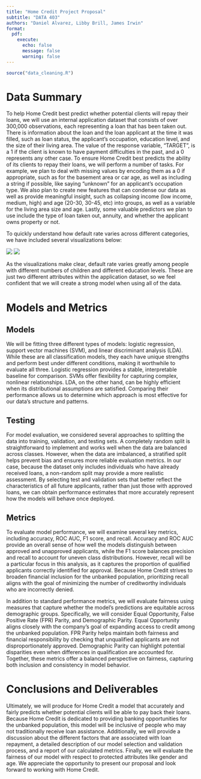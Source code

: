 ```yaml
---
title: "Home Credit Project Proposal"
subtitle: "DATA 403"
authors: "Daniel Alvarez, Libby Brill, James Irwin"
format:
  pdf:
    execute:
      echo: false
      message: false
      warning: false
---
```


```r
source("data_cleaning.R")
```

# Data Summary

To help Home Credit best predict whether potential clients will repay their loans,
we will use an internal application dataset that consists of over 300,000 observations, 
each representing a loan that has been taken out. There is information about the loan and the loan applicant at the time it was filled, such as loan status, the applicant’s occupation, education level, and the size of their living area. The value of the response variable, “TARGET”, is a 1 if the client is known to have payment difficulties in the past, and a 0 represents any other case. To ensure Home Credit best predicts the ability of its clients to repay their loans, we will perform a number of tasks. For example, we plan to deal with missing values by encoding them as a 0 if appropriate, such as for the basement area or car age, as well as including a string if possible, like saying “unknown” for an applicant’s occupation type. We also plan to create new features that can condense our data as well as provide meaningful insight, such as collapsing income (low income, medium, high) and age (20-30, 30-45, etc) into groups, as well as a variable for the living area size and age. Lastly, some valuable predictors we plan to use include the type of loan taken out, annuity, and whether the applicant owns property or not.

To quickly understand how default rate varies across different categories, we have 
included several visualizations below: 

![](images/default_children.png)
![](images/default_education.png)

As the visualizations make clear, default rate varies greatly among people
with different numbers of children and different education levels. These are just
two different attributes within the application dataset, so we feel confident that
we will create a strong model when using all of the data. 

# Models and Metrics

## Models

We will be fitting three different types of models: logistic regression, support vector machines (SVM), and linear discriminant analysis (LDA). While these are all classification models, they each have unique strengths and perform best under different conditions, making it worthwhile to evaluate all three. Logistic regression provides a stable, interpretable baseline for comparison. SVMs offer flexibility for capturing complex, nonlinear relationships. LDA, on the other hand, can be highly efficient when its distributional assumptions are satisfied. Comparing their performance allows us to determine which approach is most effective for our data’s structure and patterns.

## Testing

For model evaluation, we considered several approaches to splitting the data into training, validation, and testing sets. A completely random split is straightforward to implement and works well when the data are balanced across classes. However, when the data are imbalanced, a stratified split helps prevent bias and ensures more reliable evaluation metrics. In our case, because the dataset only includes individuals who have already received loans, a non-random split may provide a more realistic assessment. By selecting test and validation sets that better reflect the characteristics of all future applicants, rather than just those with approved loans, we can obtain performance estimates that more accurately represent how the models will behave once deployed.

## Metrics

To evaluate model performance, we will examine several key metrics, including accuracy, ROC AUC, F1 score, and recall. Accuracy and ROC AUC provide an overall sense of how well the models distinguish between approved and unapproved applicants, while the F1 score balances precision and recall to account for uneven class distributions. However, recall will be a particular focus in this analysis, as it captures the proportion of qualified applicants correctly identified for approval. Because Home Credit strives to broaden financial inclusion for the unbanked population, prioritizing recall aligns with the goal of minimizing the number of creditworthy individuals who are incorrectly denied.

In addition to standard performance metrics, we will evaluate fairness using measures that capture whether the model’s predictions are equitable across demographic groups. Specifically, we will consider Equal Opportunity, False Positive Rate (FPR) Parity, and Demographic Parity. Equal Opportunity aligns closely with the company’s goal of expanding access to credit among the unbanked population. FPR Parity helps maintain both fairness and financial responsibility by checking that unqualified applicants are not disproportionately approved. Demographic Parity can highlight potential disparities even when differences in qualification are accounted for. Together, these metrics offer a balanced perspective on fairness, capturing both inclusion and consistency in model behavior.

# Conclusions and Deliverables

Ultimately, we will produce for Home Credit a model that accurately and fairly predicts whether potential clients will be able to pay back their loans. Because Home Credit is dedicated to providing banking opportunities for the unbanked population, this model will be inclusive of people who may not traditionally receive loan assistance. Additionally, we will provide a discussion about the different factors that are associated with loan repayment, a detailed description of our model selection and validation process, and a report of our calculated metrics. Finally, we will evaluate the fairness of our model with respect to protected attributes like gender and age. We appreciate the opportunity to present our proposal and look forward to working with Home Credit.
